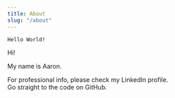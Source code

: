 ```yaml
---
title: About
slug: "/about"
---
```


```noLineNumbers
Hello World!
```


Hi! 

My name is Aaron.

For professional info, please check my LinkedIn profile.  
Go straight to the code on GitHub.  